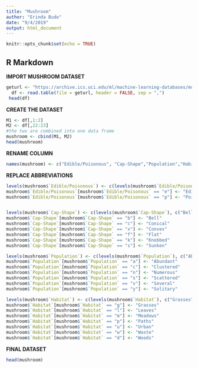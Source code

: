---
title: "Mushroom"
author: "Erinda Budo"
date: "9/4/2019"
output: html_document
---

```{r setup, include=FALSE}
knitr::opts_chunk$set(echo = TRUE)
```

## R Markdown

**IMPORT MUSHROOM DATASET**

```{r}
geturl <- "https://archive.ics.uci.edu/ml/machine-learning-databases/mushroom/agaricus-lepiota.data"
  df <- read.table(file = geturl, header = FALSE, sep = ",")
 head(df)
```
**CREATE THE DATASET**
```{r}
M1 <- df[,1:2]
M2 <- df[,22:23]
#the two are combined into one data frame
mushroom <- cbind(M1, M2)
head(mushroom)
```
**RENAME COLUMN**


```{r}
names(mushroom) <- c("Edible/Poisonous", "Cap-Shape","Population","Habitat")
```

**REPLACE ABBREVIATIONS**
```{r}
levels(mushroom$`Edible/Poisonous`) <- c(levels(mushroom$`Edible/Poisonous`), c("Edible","Poisonous"))
mushroom$`Edible/Poisonous`[mushroom$`Edible/Poisonous` == "e"] <- "Edible"
mushroom$`Edible/Poisonous`[mushroom$`Edible/Poisonous` == "p"] <- "Poisonous"


levels(mushroom$`Cap-Shape`) <- c(levels(mushroom$`Cap-Shape`), c("Bell","Conical","Convex","Flat","Knobbed","Sunken"))
mushroom$`Cap-Shape`[mushroom$`Cap-Shape` == "b"] <- "Bell"
mushroom$`Cap-Shape`[mushroom$`Cap-Shape` == "c"] <- "Conical"
mushroom$`Cap-Shape`[mushroom$`Cap-Shape` == "x"] <- "Convex"
mushroom$`Cap-Shape`[mushroom$`Cap-Shape` == "f"] <- "Flat"
mushroom$`Cap-Shape`[mushroom$`Cap-Shape` == "k"] <- "Knobbed"
mushroom$`Cap-Shape`[mushroom$`Cap-Shape` == "s"] <- "Sunken"

levels(mushroom$`Population`) <- c(levels(mushroom$`Population`), c("Abundant","Clustered","Numerous","Scattered","Several","Solitary"))
mushroom$`Population`[mushroom$`Population` == "a"] <- "Abundant"
mushroom$`Population`[mushroom$`Population` == "c"] <- "Clustered"
mushroom$`Population`[mushroom$`Population` == "n"] <- "Numerous"
mushroom$`Population`[mushroom$`Population` == "s"] <- "Scattered"
mushroom$`Population`[mushroom$`Population` == "v"] <- "Several"
mushroom$`Population`[mushroom$`Population` == "y"] <- "Solitary"

levels(mushroom$`Habitat`) <- c(levels(mushroom$`Habitat`), c("Grasses","Leaves","Meadows","Paths","Urban","Waste","Woods"))
mushroom$`Habitat`[mushroom$`Habitat` == "g"] <- "Grasses"
mushroom$`Habitat`[mushroom$`Habitat` == "l"] <- "Leaves"
mushroom$`Habitat`[mushroom$`Habitat` == "m"] <- "Meadows"
mushroom$`Habitat`[mushroom$`Habitat` == "p"] <- "Paths"
mushroom$`Habitat`[mushroom$`Habitat` == "u"] <- "Urban"
mushroom$`Habitat`[mushroom$`Habitat` == "w"] <- "Waste"
mushroom$`Habitat`[mushroom$`Habitat` == "d"] <- "Woods"
```

**FINAL DATASET**

```{r}
head(mushroom)
```

